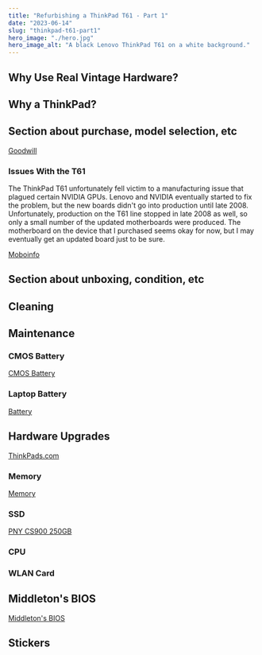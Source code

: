 ```yaml
---
title: "Refurbishing a ThinkPad T61 - Part 1"
date: "2023-06-14"
slug: "thinkpad-t61-part1"
hero_image: "./hero.jpg"
hero_image_alt: "A black Lenovo ThinkPad T61 on a white background."
---
```


## Why Use Real Vintage Hardware?

## Why a ThinkPad?

## Section about purchase, model selection, etc

[Goodwill](https://shopgoodwill.com/item/166983680)

### Issues With the T61

The ThinkPad T61 unfortunately fell victim to a manufacturing issue that plagued certain NVIDIA GPUs. Lenovo and NVIDIA eventually started to fix the problem, but the new boards didn't go into production until late 2008. Unfortunately, production on the T61 line stopped in late 2008 as well, so only a small number of the updated motherboards were produced. The motherboard on the device that I purchased seems okay for now, but I may eventually get an updated board just to be sure.

[Moboinfo](https://www.theboardroom.info/t61mobo.html)

## Section about unboxing, condition, etc

## Cleaning

## Maintenance

### CMOS Battery

[CMOS Battery](https://www.amazon.com/dp/B08HB72MLM?psc=1&ref=ppx_yo2ov_dt_b_product_details)

### Laptop Battery

[Battery](https://www.amazon.com/dp/B01MU6CRO3?psc=1&ref=ppx_yo2ov_dt_b_product_details)

## Hardware Upgrades

[ThinkPads.com](https://thinkpads.com/t61/)

### Memory

[Memory](https://www.amazon.com/dp/B00C53CY2C?psc=1&ref=ppx_yo2ov_dt_b_product_details)

### SSD

[PNY CS900 250GB](https://www.amazon.com/dp/B07XZLW68F?psc=1&ref=ppx_yo2ov_dt_b_product_details)

### CPU

### WLAN Card

## Middleton's BIOS

[Middleton's BIOS](https://www.thinkwiki.org/wiki/Middleton%27s_BIOS)

## Stickers
